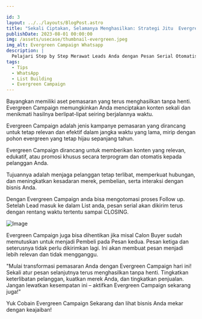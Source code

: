 ```yaml
---

id: 3
layout: ../../layouts/BlogPost.astro
title: "Sekali Ciptakan, Selamanya Menghasilkan: Strategi Jitu  Evergreen Campaign"
publishDate: 2023-08-01 00:00:00
img: /assets/usecase/thumbnail-evergreen.jpeg
img_alt: Evergreen Campaign Whatsapp
description: |
  Pelajari Step by Step Merawat Leads Anda dengan Pesan Serial Otomatis
tags:
  - Tips
  - WhatsApp
  - List Building
  - Evergreen Campaign
---
```




<p></p>
Bayangkan memiliki aset pemasaran yang terus menghasilkan tanpa henti. Evergreen Campaign memungkinkan Anda menciptakan konten sekali dan menikmati hasilnya berlipat-lipat seiring berjalannya waktu.

Evergreen Campaign adalah jenis kampanye pemasaran yang dirancang untuk tetap relevan dan efektif dalam jangka waktu yang lama, mirip dengan pohon evergreen yang tetap hijau sepanjang tahun. 

Evergreen Campaign dirancang untuk memberikan konten yang relevan, edukatif, atau promosi khusus secara terprogram dan otomatis kepada pelanggan Anda. 

Tujuannya adalah menjaga pelanggan tetap terlibat, memperkuat hubungan, dan meningkatkan kesadaran merek, pembelian, serta interaksi dengan bisnis Anda.

Dengan Evergreen Campaign anda bisa mengotomasi proses Follow up. Setelah Lead masuk ke dalam List anda, pesan serial akan dikirim terus dengan rentang waktu tertentu sampai CLOSING.

<Image src={EvergreenSchema} alt="Image" format="avif" />

Evergreen Campaign juga bisa dihentikan jika misal Calon Buyer sudah memutuskan untuk menjadi Pembeli pada Pesan kedua. Pesan ketiga dan seterusnya tidak perlu dikirimkan lagi. Ini akan membuat pesan menjadi lebih relevan dan tidak mengganggu.

"Mulai transformasi pemasaran Anda dengan Evergreen Campaign hari ini! Sekali atur pesan selanjutnya terus menghasilkan tanpa henti. Tingkatkan keterlibatan pelanggan, kuatkan merek Anda, dan tingkatkan penjualan. Jangan lewatkan kesempatan ini – aktifkan Evergreen Campaign sekarang juga!"

Yuk Cobain Evergreen Campaign Sekarang dan lihat bisnis Anda mekar dengan keajaiban!
 